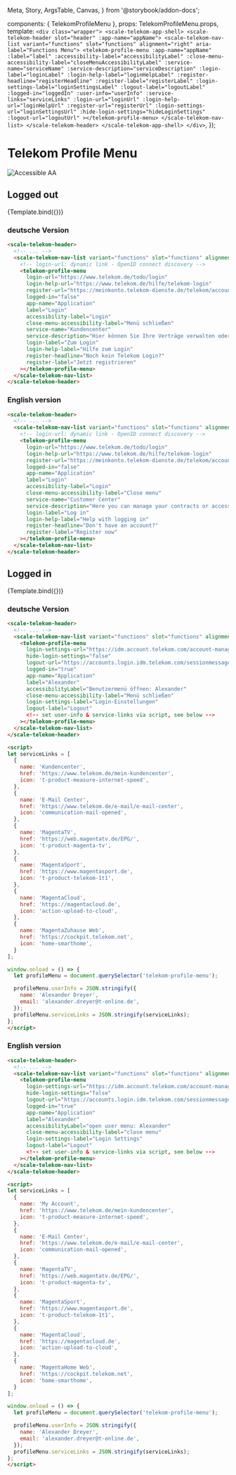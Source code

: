   Meta,
  Story,
  ArgsTable,
  Canvas,
} from '@storybook/addon-docs';

<Meta title="Components/Telekom Profile Menu" component={TelekomProfileMenu} />

  components: { TelekomProfileMenu },
  props: TelekomProfileMenu.props,
  template: `
    <div class="wrapper">
      <scale-telekom-app-shell>
        <scale-telekom-header slot="header" :app-name="appName">
              <scale-telekom-nav-list variant="functions" slot="functions" alignment="right" aria-label="Functions Menu">
                <telekom-profile-menu
                  :app-name="appName"
                  :label="label"
                  :accessibility-label="accessibilityLabel"
                  :close-menu-accessibility-label="closeMenuAccessibilityLabel"
                  :service-name="serviceName"
                  :service-description="serviceDescription"
                  :login-label="loginLabel"
                  :login-help-label="loginHelpLabel"
                  :register-headline="registerHeadline"
                  :register-label="registerLabel"
                  :login-settings-label="loginSettingsLabel"
                  :logout-label="logoutLabel"
                  :logged-in="loggedIn"
                  :user-info="userInfo"
                  :service-links="serviceLinks"
                  :login-url="loginUrl"
                  :login-help-url="loginHelpUrl"
                  :register-url="registerUrl"
                  :login-settings-url="loginSettingsUrl"
                  :hide-login-settings="hideLoginSettings"
                  :logout-url="logoutUrl"
                ></telekom-profile-menu>
              </scale-telekom-nav-list>
            </scale-telekom-header>
      </scale-telekom-app-shell>
    </div>
  `,
});

<div
  style={{
    display: 'inline-flex',
    alignItems: 'center',
    justifyContent: 'space-between',
    width: '100%',
  }}
>
  <h1>Telekom Profile Menu</h1>
  <img src="assets/aa.png" alt="Accessible AA" />
</div>

## Logged out

<Canvas withSource="none">
  <Story
    name="Logged out"
    args={{
      loginUrl: "https://www.telekom.de/todo/login",
      loginHelpUrl: "https://www.telekom.de/hilfe/telekom-login",
      registerUrl: "https://meinkonto.telekom-dienste.de/telekom/account/registration/assistant/userstatus.xhtml",
      loggedIn: false,
      appName: "Application",
      label: "Login",
      accessibilityLabel: "Login",
      closeMenuAccessibilityLabel: "Menü schließen",
      serviceName: "Kundencenter",
      serviceDescription: "Hier können Sie Ihre Verträge verwalten oder auf Rechnungen, Verbrauchsanzeigen, Einstellungen und weitere Informationen zugreifen.",
      loginLabel: "Zum Login",
      loginHelpLabel: "Hilfe zum Login",
      registerHeadline: "Noch kein Telekom Login?",
      registerLabel: "Jetzt registrieren",
      logoutLabel: "Logout",
      userInfo: JSON.stringify({
        name: 'Firstname Lastname',
        email: 'example@example.com',
      }),
      serviceLinks: JSON.stringify([
        {
          name: 'Service 1',
          href: 'https://www.telekom.de/service-1',
          icon: 't-product-measure-internet-speed',
        },
        {
          name: 'Service 2',
          href: 'https://www.telekom.de/service-2',
          icon: 'communication-mail-opened',
        }
      ])
    }}
    inline={false}
    height={500}
  >
    {Template.bind({})}
  </Story>
</Canvas>

### deutsche Version

```html
<scale-telekom-header>
  <!-- ... -->
  <scale-telekom-nav-list variant="functions" slot="functions" alignment="right" aria-label="Functions Menu">
    <!-- login-url: dynamic link - OpenID connect discovery -->
    <telekom-profile-menu
      login-url="https://www.telekom.de/todo/login"
      login-help-url="https://www.telekom.de/hilfe/telekom-login"
      register-url="https://meinkonto.telekom-dienste.de/telekom/account/registration/assistant/userstatus.xhtml"
      logged-in="false"
      app-name="Application"
      label="Login"
      accessibility-label="Login"
      close-menu-accessibility-label="Menü schließen"
      service-name="Kundencenter"
      service-description="Hier können Sie Ihre Verträge verwalten oder auf Rechnungen, Verbrauchsanzeigen, Einstellungen und weitere Informationen zugreifen."
      login-label="Zum Login"
      login-help-label="Hilfe zum Login"
      register-headline="Noch kein Telekom Login?"
      register-label="Jetzt registrieren"
    ></telekom-profile-menu>
  </scale-telekom-nav-list>
</scale-telekom-header>
```

### English version

```html
<scale-telekom-header>
  <!-- ... -->
  <scale-telekom-nav-list variant="functions" slot="functions" alignment="right" aria-label="Functions Menu">
    <!-- login-url: dynamic link - OpenID connect discovery -->
    <telekom-profile-menu
      login-url="https://www.telekom.de/todo/login"
      login-help-url="https://www.telekom.de/hilfe/telekom-login"
      register-url="https://meinkonto.telekom-dienste.de/telekom/account/registration/assistant/userstatus.xhtml"
      logged-in="false"
      app-name="Application"
      label="Login"
      accessibility-label="Login"
      close-menu-accessibility-label="Close menu"
      service-name="Customer Center"
      service-description="Here you can manage your contracts or access bills, consumption displays, settings and other information."
      login-label="Log in"
      login-help-label="Help with logging in"
      register-headline="Don't have an account?"
      register-label="Register now"
    ></telekom-profile-menu>
  </scale-telekom-nav-list>
</scale-telekom-header>
```

## Logged in

<Canvas withSource="none">
  <Story
    name="Logged in"
    args={{
      loginSettingsUrl: "https://www.telekom.de/todo/loginSettings",
      hideLoginSettings: false,
      logoutUrl: "https://www.telekom.de/todo/logout",
      loggedIn: true,
      appName: "Application",
      label: "Alexander",
      accessibilityLabel: "Benutzermenü öffnen: Alexander",
      closeMenuAccessibilityLabel: "Menü schließen",
      loginSettingsLabel: "Login-Einstellungen",
      logoutLabel: "Logout",
      userInfo: JSON.stringify({
        name: 'Alexander Dreyer',
        email: 'alexander.dreyer@t-online.de',
      }),
      serviceLinks: JSON.stringify([
        {
          name: 'Kundencenter',
          href: 'https://www.telekom.de/mein-kundencenter',
          icon: 't-product-measure-internet-speed',
        },
        {
          name: 'E-Mail Center',
          href: 'https://www.telekom.de/e-mail/e-mail-center',
          icon: 'communication-mail-opened',
        },
        {
          name: 'MagentaTV',
          href: 'https://web.magentatv.de/EPG/',
          icon: 't-product-magenta-tv',
        },
        {
          name: 'MagentaSport',
          href: 'https://www.magentasport.de',
          icon: 't-product-telekom-1t1',
        },
        {
          name: 'MagentaCloud',
          href: 'https://magentacloud.de',
          icon: 'action-upload-to-cloud',
        },
        {
          name: 'MagentaZuhause Web',
          href: 'https://cockpit.telekom.net',
          icon: 'home-smarthome',
        }
      ])
    }}
    inline={false}
    height={650}
  >
    {Template.bind({})}
  </Story>
</Canvas>

### deutsche Version

```html
<scale-telekom-header>
  <!-- ... -->
  <scale-telekom-nav-list variant="functions" slot="functions" alignment="right" aria-label="Functions Menu">
    <telekom-profile-menu
      login-settings-url="https://idm.account.telekom.com/account-manager"
      hide-login-settings="false"
      logout-url="https://accounts.login.idm.telekom.com/sessionmessage/logout?post_logout_redirect_uri=$Target-URL"
      logged-in="true"
      app-name="Application"
      label="Alexander"
      accessibilityLabel="Benutzermenü öffnen: Alexander"
      close-menu-accessibility-label="Menü schließen"
      login-settings-label="Login-Einstellungen"
      logout-label="Logout"
      <!-- set user-info & service-links via script, see below -->
    ></telekom-profile-menu>
  </scale-telekom-nav-list>
</scale-telekom-header>

<script>
let serviceLinks = [
  {
    name: 'Kundencenter',
    href: 'https://www.telekom.de/mein-kundencenter',
    icon: 't-product-measure-internet-speed',
  },
  {
    name: 'E-Mail Center',
    href: 'https://www.telekom.de/e-mail/e-mail-center',
    icon: 'communication-mail-opened',
  },
  {
    name: 'MagentaTV',
    href: 'https://web.magentatv.de/EPG/',
    icon: 't-product-magenta-tv',
  },
  {
    name: 'MagentaSport',
    href: 'https://www.magentasport.de',
    icon: 't-product-telekom-1t1',
  },
  {
    name: 'MagentaCloud',
    href: 'https://magentacloud.de',
    icon: 'action-upload-to-cloud',
  },
  {
    name: 'MagentaZuhause Web',
    href: 'https://cockpit.telekom.net',
    icon: 'home-smarthome',
  }
];

window.onload = () => {
  let profileMenu = document.querySelector('telekom-profile-menu');

  profileMenu.userInfo = JSON.stringify({
    name: 'Alexander Dreyer',
    email: 'alexander.dreyer@t-online.de',
  });
  profileMenu.serviceLinks = JSON.stringify(serviceLinks);
};
</script>
```

### English version

```html
<scale-telekom-header>
  <!-- ... -->
  <scale-telekom-nav-list variant="functions" slot="functions" alignment="right" aria-label="Functions Menu">
    <telekom-profile-menu
      login-settings-url="https://idm.account.telekom.com/account-manager"
      hide-login-settings="false"
      logout-url="https://accounts.login.idm.telekom.com/sessionmessage/logout?post_logout_redirect_uri=$Target-URL"
      logged-in="true"
      app-name="Application"
      label="Alexander"
      accessibilityLabel="open user menu: Alexander"
      close-menu-accessibility-label="close menu"
      login-settings-label="Login Settings"
      logout-label="Logout"
      <!-- set user-info & service-links via script, see below -->
    ></telekom-profile-menu>
  </scale-telekom-nav-list>
</scale-telekom-header>

<script>
let serviceLinks = [
  {
    name: 'My Account',
    href: 'https://www.telekom.de/mein-kundencenter',
    icon: 't-product-measure-internet-speed',
  },
  {
    name: 'E-Mail Center',
    href: 'https://www.telekom.de/e-mail/e-mail-center',
    icon: 'communication-mail-opened',
  },
  {
    name: 'MagentaTV',
    href: 'https://web.magentatv.de/EPG/',
    icon: 't-product-magenta-tv',
  },
  {
    name: 'MagentaSport',
    href: 'https://www.magentasport.de',
    icon: 't-product-telekom-1t1',
  },
  {
    name: 'MagentaCloud',
    href: 'https://magentacloud.de',
    icon: 'action-upload-to-cloud',
  },
  {
    name: 'MagentaHome Web',
    href: 'https://cockpit.telekom.net',
    icon: 'home-smarthome',
  }
];

window.onload = () => {
  let profileMenu = document.querySelector('telekom-profile-menu');

  profileMenu.userInfo = JSON.stringify({
    name: 'Alexander Dreyer',
    email: 'alexander.dreyer@t-online.de',
  });
  profileMenu.serviceLinks = JSON.stringify(serviceLinks);
};
</script>
```
